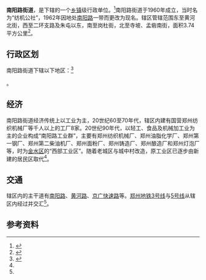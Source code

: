 {{中国乡级行政区
|景观照片文件名 = 
|景观照片描述 = 
|汉语拼音 = 
|其他语言 = 
|其他语言名称 = 
|旧称 = 纺机公社
|地名出处 = 
|位置图文件名 = 
|位置图描述 = 
|自定义图片= 
|建置时间 = 1960年
|政府驻地 = 东三街北段16号
|毗邻 = 
|总面积 = 3.74平方公里
|总人口 = 
|总人口年份 = 
|户籍人口 = 
|户籍人口年份 = 
|常住人口 = 97,819
|常住人口年份 = 
|人口密度 = 
|GDP = 
|GDP年份 = 
|邮政编码 = 
|电话区号 = 371
|官方网站 = 
|网站名称 = 
|41/01/05/006/000}}

'''南阳路街道'''，是{{PRC admin/fullname|41/01/05/006/000|3}}下辖的一个[[乡镇|乡镇]]级行政单位。<ref>{{PRC admin/ref sgc|{{PRC admin/parent|41/01/05/006/000}}}}</ref>南阳路街道于1960年成立，当时名为“纺机公社”，1962年因地处[[南阳路_(郑州)|南阳路]]一带而更改为现名。辖区管辖范围东至黄河北街，西至二环支路及朱屯以东，南至岗杜街，北至寺坡、孟砦南街，面积3.74平方公里<ref name=intro>{{cite web |title=南阳路街道简介 |url=https://zzjs.hnzwfw.gov.cn/col/col3201/index.html?areaCode=410105006000 |website=郑州政务服务网 |accessdate=2021-03-17}}</ref>。

== 行政区划 ==
南阳路街道下辖以下地区：<ref>{{PRC admin/ref sgc|41/01/05/006/000}}</ref>

{{PRC admin/children|41/01/05/006/000}}。

== 经济 ==
南阳路街道经济传统上以工业为主，20世纪60至70年代，辖区内建有国营郑州纺织机械厂等千人以上的工厂8家。20世纪90年代，以轻工、食品及机械加工业为主的企业构成“南阳路工业群”，主要有郑州纺织机械厂、郑州油脂化学厂、郑州第一钢厂、郑州第二柴油机厂、郑州面粉厂、郑州铸造厂、郑州酿造厂和郑州灯泡厂等，时为[[金水区|金水区]]的“西部工业区”。随着老城区与城中村改造，原工业区已逐步由新建的居民区取代<ref name=intro />。

== 交通 ==
辖区内的主干道有[[南阳路_(郑州)|南阳路]]、[[黄河路_(郑州)|黄河路]]、[[京广快速路|京广快速路]]等。[[郑州地铁|郑州地铁]][[郑州地铁3号线|3号线]]与[[郑州地铁5号线|5号线]]从辖区内经过并交汇<ref name=intro />。

== 参考资料 ==
{{reflist}}

{{行政区划小作品}}
{{PRC admin/navcat|41/01/05/006/000}}